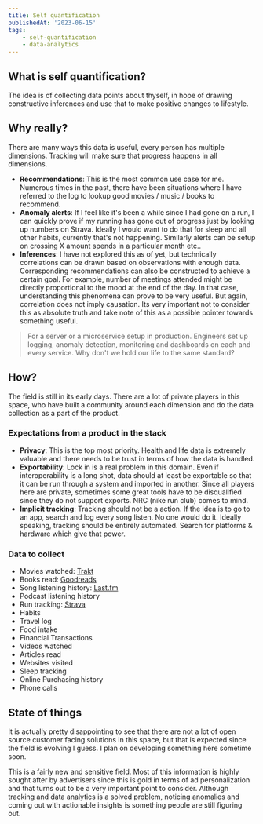 ```yaml
---
title: Self quantification
publishedAt: '2023-06-15'
tags:
    - self-quantification
    - data-analytics
---
```


## What is self quantification?

The idea is of collecting data points about thyself, in hope of drawing constructive inferences and use that to make positive changes to lifestyle.

## Why really?

There are many ways this data is useful, every person has multiple dimensions. Tracking will make sure that progress happens in all dimensions.

- __Recommendations__: This is the most common use case for me. Numerous times in the past, there have been situations where I have referred to the log to lookup good movies / music / books to recommend.
- __Anomaly alerts__: If I feel like it's been a while since I had gone on a run, I can quickly prove if my running has gone out of progress just by looking up numbers on Strava. Ideally I would want to do that for sleep and all other habits, currently that's not happening. Similarly alerts can be setup on crossing X amount spends in a particular month etc..
- __Inferences__: I have not explored this as of yet, but technically correlations can be drawn based on observations with enough data. Corresponding recommendations can also be constructed to achieve a certain goal. For example, number of meetings attended might be directly proportional to the mood at the end of the day. In that case, understanding this phenomena can prove to be very useful. But again, correlation does not imply causation. Its very important not to consider this as absolute truth and take note of this as a possible pointer towards something useful.

> For a server or a microservice setup in production. Engineers set up logging, anomaly detection, monitoring and dashboards on each and every service. Why don't we hold our life to the same standard?

## How?

The field is still in its early days. There are a lot of private players in this space, who have built a community around each dimension and do the data collection as a part of the product.

### Expectations from a product in the stack

- __Privacy__: This is the top most priority. Health and life data is extremely valuable and there needs to be trust in terms of how the data is handled.
- __Exportability__: Lock in is a real problem in this domain. Even if interoperability is a long shot, data should at least be exportable so that it can be run through a system and imported in another. Since all players here are private, sometimes some great tools have to be disqualified since they do not support exports. NRC (nike run club) comes to mind.
- __Implicit tracking__: Tracking should not be a action. If the idea is to go to an app, search and log every song listen. No one would do it. Ideally speaking, tracking should be entirely automated. Search for platforms & hardware which give that power.

### Data to collect

- Movies watched: [Trakt](https://trakt.tv/users/bharatkalluri)
- Books read: [Goodreads](https://www.goodreads.com/user/show/84034305-bharat-kalluri)
- Song listening history: [Last.fm](https://www.last.fm/user/BharatKalluri)
- Podcast listening history
- Run tracking: [Strava](https://www.strava.com/athletes/74228842)
- Habits
- Travel log
- Food intake
- Financial Transactions
- Videos watched
- Articles read
- Websites visited
- Sleep tracking
- Online Purchasing history
- Phone calls

## State of things

It is actually pretty disappointing to see that there are not a lot of open source customer facing solutions in this space, but that is expected since the field is evolving I guess. I plan on developing something here sometime soon.

This is a fairly new and sensitive field. Most of this information is highly sought after by advertisers since this is gold in terms of ad personalization and that turns out to be a very important point to consider. Although tracking and data analytics is a solved problem, noticing anomalies and coming out with actionable insights is something people are still figuring out.
